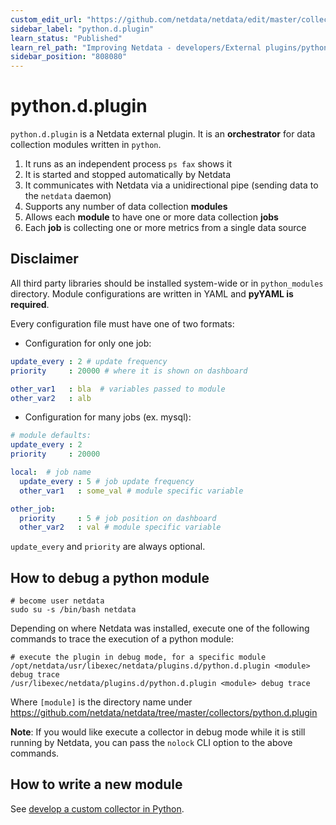 ```yaml
---
custom_edit_url: "https://github.com/netdata/netdata/edit/master/collectors/python.d.plugin/README.md"
sidebar_label: "python.d.plugin"
learn_status: "Published"
learn_rel_path: "Improving Netdata - developers/External plugins/python.d.plugin"
sidebar_position: "808080"
---
```



# python.d.plugin

`python.d.plugin` is a Netdata external plugin. It is an **orchestrator** for data collection modules written in `python`.

1.  It runs as an independent process `ps fax` shows it
2.  It is started and stopped automatically by Netdata
3.  It communicates with Netdata via a unidirectional pipe (sending data to the `netdata` daemon)
4.  Supports any number of data collection **modules**
5.  Allows each **module** to have one or more data collection **jobs**
6.  Each **job** is collecting one or more metrics from a single data source

## Disclaimer

All third party libraries should be installed system-wide or in `python_modules` directory.
Module configurations are written in YAML and **pyYAML is required**.

Every configuration file must have one of two formats:

-   Configuration for only one job:

```yaml
update_every : 2 # update frequency
priority     : 20000 # where it is shown on dashboard

other_var1   : bla  # variables passed to module
other_var2   : alb
```

-   Configuration for many jobs (ex. mysql):

```yaml
# module defaults:
update_every : 2
priority     : 20000

local:  # job name
  update_every : 5 # job update frequency
  other_var1   : some_val # module specific variable

other_job:
  priority     : 5 # job position on dashboard
  other_var2   : val # module specific variable
```

`update_every` and `priority` are always optional.

## How to debug a python module

```
# become user netdata
sudo su -s /bin/bash netdata
```

Depending on where Netdata was installed, execute one of the following commands to trace the execution of a python module:

```
# execute the plugin in debug mode, for a specific module
/opt/netdata/usr/libexec/netdata/plugins.d/python.d.plugin <module> debug trace
/usr/libexec/netdata/plugins.d/python.d.plugin <module> debug trace
```

Where `[module]` is the directory name under <https://github.com/netdata/netdata/tree/master/collectors/python.d.plugin> 

**Note**: If you would like execute a collector in debug mode while it is still running by Netdata, you can pass the `nolock` CLI option to the above commands.

## How to write a new module

See [develop a custom collector in Python](/docs/improving-netdata---developers/external-plugins/python.d.plugin/develop-a-custom-data-collector-in-python).
